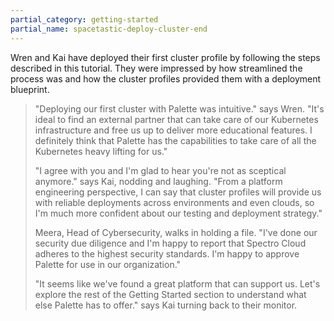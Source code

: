 ```yaml
---
partial_category: getting-started
partial_name: spacetastic-deploy-cluster-end
---
```


Wren and Kai have deployed their first cluster profile by following the steps described in this tutorial. They were
impressed by how streamlined the process was and how the cluster profiles provided them with a deployment blueprint.

> "Deploying our first cluster with Palette was intuitive." says Wren. "It's ideal to find an external partner that can
> take care of our Kubernetes infrastructure and free us up to deliver more educational features. I definitely think
> that Palette has the capabilities to take care of all the Kubernetes heavy lifting for us."
>
> "I agree with you and I'm glad to hear you're not as sceptical anymore." says Kai, nodding and laughing. "From a
> platform engineering perspective, I can say that cluster profiles will provide us with reliable deployments across
> environments and even clouds, so I'm much more confident about our testing and deployment strategy."
>
> Meera, Head of Cybersecurity, walks in holding a file. "I've done our security due diligence and I'm happy to report
> that Spectro Cloud adheres to the highest security standards. I'm happy to approve Palette for use in our
> organization."
>
> "It seems like we've found a great platform that can support us. Let's explore the rest of the Getting Started section
> to understand what else Palette has to offer." says Kai turning back to their monitor.
